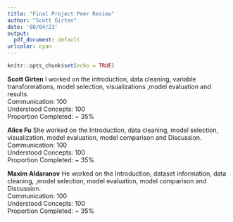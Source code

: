 ```yaml
---
title: "Final Project Peer Review"
author: "Scott Girten"
date: '08/04/23'
output:
  pdf_document: default
urlcolor: cyan
---
```


```r
knitr::opts_chunk$set(echo = TRUE)
```

**Scott Girten**
I worked on the introduction, data cleaning, variable transformations, model selection, visualizations ,model evaluation and results.  
Communication: 100  
Understood Concepts: 100  
Proportion Completed: ~ 35%



**Alice Fu**
She worked on the Introduction, data cleaning, model selection, visualization, model evaluation, model comparison and Discussion.  
Communication: 100  
Understood Concepts: 100  
Proportion Completed: ~ 35%



**Maxim Aldaranov**
He worked on the Introduction, dataset information, data cleaning, ,model selection, model evaluation, model comparison and Discussion.  
Communication: 100  
Understood Concepts: 100  
Proportion Completed: ~ 35%